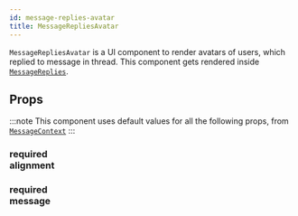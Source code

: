 ```yaml
---
id: message-replies-avatar
title: MessageRepliesAvatar
---
```




`MessageRepliesAvatar` is a UI component to render avatars of users, which replied to message in thread. This component gets rendered inside [`MessageReplies`](./message-replies).

## Props

:::note
This component uses default values for all the following props, from [`MessageContext`](../../contexts/message-context)
:::

### <div class="label required">required</div> **alignment**

<Alignment />

### <div class="label required">required</div> **message**

<MessageProp />
